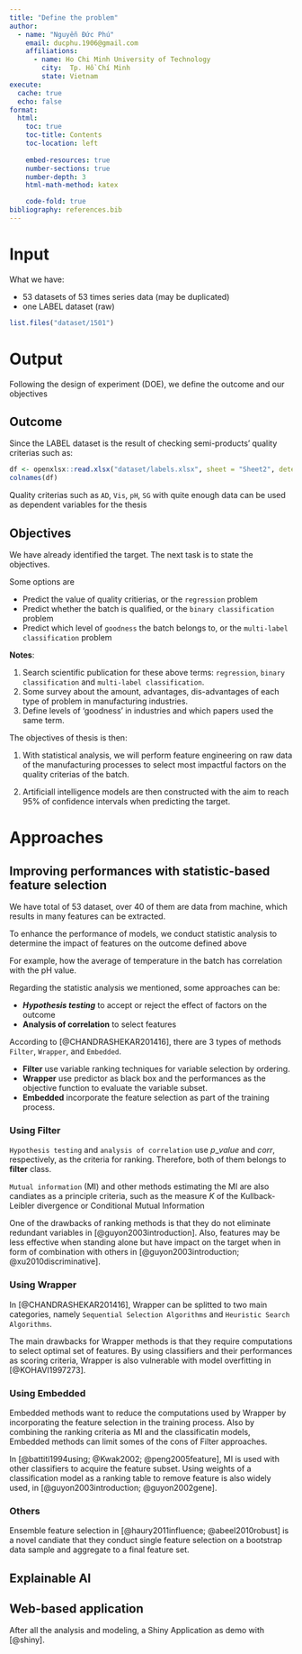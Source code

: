 ```yaml
---
title: "Define the problem"
author: 
  - name: "Nguyễn Đức Phú"
    email: ducphu.1906@gmail.com
    affiliations:
      - name: Ho Chi Minh University of Technology
        city:  Tp. Hồ Chí Minh
        state: Vietnam
execute: 
  cache: true
  echo: false
format: 
  html:
    toc: true 
    toc-title: Contents
    toc-location: left
    
    embed-resources: true
    number-sections: true 
    number-depth: 3
    html-math-method: katex

    code-fold: true
bibliography: references.bib
---
```


# Input

What we have:

- 53 datasets of 53 times series data (may be duplicated)
- one LABEL dataset (raw)

```r
list.files("dataset/1501")
```

# Output

Following the design of experiment (DOE), we define the outcome and our objectives

## Outcome

Since the LABEL dataset is the result of checking semi-products' quality criterias such as:

```r
df <- openxlsx::read.xlsx("dataset/labels.xlsx", sheet = "Sheet2", detectDates = TRUE)
colnames(df)
```

Quality criterias such as `AD`, `Vis`, `pH`, `SG` with quite enough data can be used as dependent variables for the thesis

## Objectives

We have already identified the target. The next task is to state the objectives.

Some options are

- Predict the value of quality critierias, or the `regression` problem
- Predict whether the batch is qualified, or the `binary classification` problem
- Predict which level of `goodness` the batch belongs to, or the `multi-label classification` problem

**Notes**:

1. Search scientific publication for these above terms: `regression`, `binary classification` and `multi-label classification`.
2. Some survey about the amount, advantages, dis-advantages of each type of problem in manufacturing industries.
3. Define levels of 'goodness' in industries and which papers used the same term.

The objectives of thesis is then:

1. With statistical analysis, we will perform feature engineering on raw data of the manufacturing processes to select most impactful factors on the quality criterias of the batch.

2. Artificiall intelligence models are then constructed with the aim to reach 95\% of confidence intervals when predicting the target.


# Approaches

## Improving performances with statistic-based feature selection

We have total of 53 dataset, over 40 of them are data from machine, which results in many features can be extracted.

To enhance the performance of models, we conduct statistic analysis to determine the impact of features on the outcome defined above

For example, how the average of temperature in the batch has correlation with the pH value.

Regarding the statistic analysis we mentioned, some approaches can be:

- ***Hypothesis testing*** to accept or reject the effect of factors on the outcome
- **Analysis of correlation**  to select features 

According to [@CHANDRASHEKAR201416], there are 3 types of methods `Filter`, `Wrapper`, and `Embedded`.

- **Filter** use variable ranking techniques for variable selection by ordering.
- **Wrapper** use predictor as black box and the performances as the objective function to evaluate the variable subset.
- **Embedded** incorporate the feature selection as part of the training process.

### Using Filter

`Hypothesis testing` and `analysis of correlation` use $p\_value$ and $corr$, respectively, as the criteria for ranking. Therefore, both of them belongs to **filter** class.

`Mutual information` (MI) and other methods estimating the MI are also candiates as a principle criteria, such as the measure $K$ of the Kullback-Leibler divergence or Conditional Mutual Information

One of the drawbacks of ranking methods is that they do not eliminate redundant variables in [@guyon2003introduction]. Also, features may be less effective when standing alone but have impact on the target when in form of combination with others in [@guyon2003introduction; @xu2010discriminative].

### Using Wrapper

In [@CHANDRASHEKAR201416], Wrapper can be splitted to two main categories, namely `Sequential Selection Algorithms` and `Heuristic Search Algorithms`.

The main drawbacks for Wrapper methods is that they require computations to select optimal set of features. By using classifiers and their performances as scoring criteria, Wrapper is also vulnerable with model overfitting in [@KOHAVI1997273].

### Using Embedded

Embedded methods want to reduce the computations used by Wrapper by incorporating the feature selection in the training process. Also by combining the ranking criteria as MI and the classificatin models, Embedded methods can limit somes of the cons of Filter approaches.

In [@battiti1994using; @Kwak2002; @peng2005feature], MI is used with other classifiers to acquire the feature subset. Using weights of a classification model as a ranking table to remove feature is also widely used, in [@guyon2003introduction; @guyon2002gene].

### Others

Ensemble feature selection in [@haury2011influence; @abeel2010robust] is a novel candiate that they conduct single feature selection on a bootstrap data sample and aggregate to a final feature set.

## Explainable AI

## Web-based application

After all the analysis and modeling, a Shiny Application as demo with [@shiny].